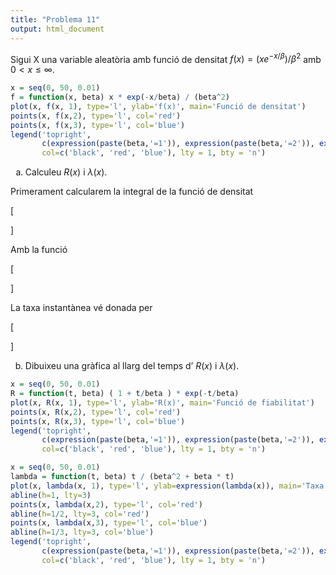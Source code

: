 ```yaml
---
title: "Problema 11"
output: html_document
---
```


Sigui X una variable aleatòria amb funció de densitat $f(x) = (x e^{-x/\beta}) / \beta^2$ amb $0 < x \leq \infty$.

```r
x = seq(0, 50, 0.01)
f = function(x, beta) x * exp(-x/beta) / (beta^2)
plot(x, f(x, 1), type='l', ylab='f(x)', main='Funció de densitat')
points(x, f(x,2), type='l', col='red')
points(x, f(x,3), type='l', col='blue')
legend('topright', 
       c(expression(paste(beta,'=1')), expression(paste(beta,'=2')), expression(paste(beta,'=3'))), 
       col=c('black', 'red', 'blue'), lty = 1, bty = 'n')
```


a) Calculeu $R(x)$ i $\lambda(x)$.

Primerament calcularem la integral de la funció de densitat

\[
\begin{array}{rcl}
\int (x e^{-x/\beta}) / \beta^2 dx &=& -\frac{1}{\beta} \int x (-\frac{1}{\beta} e^{-x/\beta}) \\
&=& -\frac{1}{\beta} \left( x e^{-x/\beta} - \int e^{-x/\beta} dx \right) \\
&=& -\frac{1}{\beta}  x e^{-x/\beta} - \int -\frac{1}{\beta}  e^{-x/\beta} dx \\
&=& -\frac{1}{\beta}  x e^{-x/\beta} - e^{-x/\beta} = -\left( 1 +\frac{x}{\beta} \right) e^{-x/\beta} 
\end{array}
\]

Amb la funció 

\[
\begin{array}{rcl}
R(t) &=& P(X > t) \\
&=& \int_t^\infty f(x) dx \\
&=& \int_t^\infty (x e^{-x/\beta}) / \beta^2 dx \\
&=& \left[ \lim_{x\rightarrow \infty} -\left( 1 +\frac{x}{\beta} \right) e^{-x/\beta}\right] - \left[-\left( 1 +\frac{t}{\beta} \right) e^{-t/\beta}\right] \\
&=& \left( 1 +\frac{t}{\beta} \right) e^{-t/\beta}
\end{array}
\]


La taxa instantànea vé donada per

\[
\begin{array}{rcl}
\lambda(t) &=& \frac{f(t)}{R(t)} \\
&=& \frac{\left(t e^{-t/\beta}\right) / \beta^2}{\left( 1 +\frac{t}{\beta} \right) e^{-t/\beta}} \\
&=& \frac{t}{\beta^2 (1 + \frac{t}{\beta})} = \frac{t}{\beta^2 + \beta t}
\end{array}
\]

b) Dibuixeu una gràfica al llarg del temps d' $R(x)$ i $\lambda(x)$.

```r
x = seq(0, 50, 0.01)
R = function(t, beta) ( 1 + t/beta ) * exp(-t/beta)
plot(x, R(x, 1), type='l', ylab='R(x)', main='Funció de fiabilitat')
points(x, R(x,2), type='l', col='red')
points(x, R(x,3), type='l', col='blue')
legend('topright', 
       c(expression(paste(beta,'=1')), expression(paste(beta,'=2')), expression(paste(beta,'=3'))), 
       col=c('black', 'red', 'blue'), lty = 1, bty = 'n')
```


```r
x = seq(0, 50, 0.01)
lambda = function(t, beta) t / (beta^2 + beta * t)
plot(x, lambda(x, 1), type='l', ylab=expression(lambda(x)), main='Taxa instantània', ylim=c(0,1))
abline(h=1, lty=3)
points(x, lambda(x,2), type='l', col='red')
abline(h=1/2, lty=3, col='red')
points(x, lambda(x,3), type='l', col='blue')
abline(h=1/3, lty=3, col='blue')
legend('topright', 
       c(expression(paste(beta,'=1')), expression(paste(beta,'=2')), expression(paste(beta,'=3'))), 
       col=c('black', 'red', 'blue'), lty = 1, bty = 'n')
```

